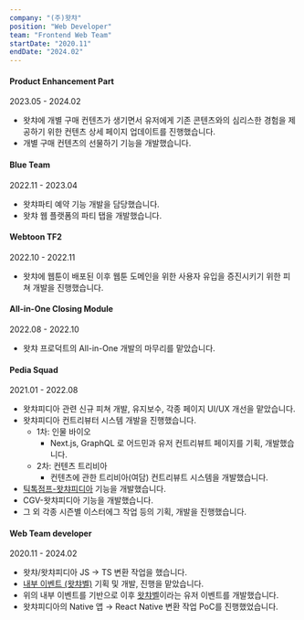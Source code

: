 ```yaml
---
company: "(주)왓챠"
position: "Web Developer"
team: "Frontend Web Team"
startDate: "2020.11"
endDate: "2024.02"
---
```


#### Product Enhancement Part

2023.05 - 2024.02

- 왓챠에 개별 구매 컨텐츠가 생기면서 유저에게 기존 콘텐츠와의 심리스한 경험을 제공하기 위한 컨텐츠 상세 페이지 업데이트를 진행했습니다.
- 개별 구매 컨텐츠의 선물하기 기능을 개발했습니다.

#### Blue Team

2022.11 - 2023.04

- 왓챠파티 예약 기능 개발을 담당했습니다.
- 왓챠 웹 플랫폼의 파티 탭을 개발했습니다.

#### Webtoon TF2

2022.10 - 2022.11

- 왓챠에 웹툰이 배포된 이후 웹툰 도메인을 위한 사용자 유입을 증진시키기 위한 피쳐 개발을 진행했습니다.

#### All-in-One Closing Module

2022.08 - 2022.10

- 왓챠 프로덕트의 All-in-One 개발의 마무리를 맡았습니다.

#### Pedia Squad

2021.01 - 2022.08

- 왓챠피디아 관련 신규 피쳐 개발, 유지보수, 각종 페이지 UI/UX 개선을 맡았습니다.
- 왓챠피디아 컨트리뷰터 시스템 개발을 진행했습니다.
  - 1차: 인물 바이오
    - Next.js, GraphQL 로 어드민과 유저 컨트리뷰트 페이지를 기획, 개발했습니다.
  - 2차: 컨텐츠 트리비아
    - 컨텐츠에 관한 트리비아(여담) 컨트리뷰트 시스템을 개발했습니다.
- [틱톡점프-왓챠피디아](https://platum.kr/archives/171106) 기능을 개발했습니다.
- CGV-왓챠피디아 기능을 개발했습니다.
- 그 외 각종 시즌별 이스터에그 작업 등의 기획, 개발을 진행했습니다.

#### Web Team developer

2020.11 - 2024.02

- 왓챠/왓챠피디아 JS → TS 변환 작업을 했습니다.
- [내부 이벤트 (왓챠벨)](https://medium.com/watcha/%EC%9D%BC%EB%8F%84-%EC%A4%91%EC%9A%94%ED%95%98%EC%A7%80%EB%A7%8C-%EB%86%80-%EB%95%8C%EB%8A%94-%EB%86%80%EC%95%84%EB%B4%90%EC%9A%94-3d74f8580837) 기획 및 개발, 진행을 맡았습니다.
- 위의 내부 이벤트를 기반으로 이후 [왓챠벨](https://www.instagram.com/p/C0-1vT3pYk1/)이라는 유저 이벤트를 개발했습니다.
- 왓챠피디아의 Native 앱 → React Native 변환 작업 PoC를 진행했었습니다.
